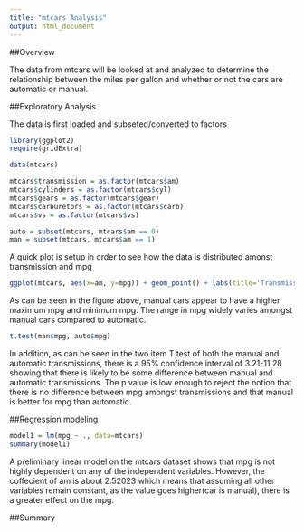 ```yaml
---
title: "mtcars Analysis"
output: html_document
---
```


##Overview

The data from mtcars will be looked at and analyzed to determine the relationship between the miles per gallon and whether or not the cars are automatic or manual.

##Exploratory Analysis

The data is first loaded and subseted/converted to factors
```r
library(ggplot2)
require(gridExtra)

data(mtcars)

mtcars$transmission = as.factor(mtcars$am)
mtcars$cylinders = as.factor(mtcars$cyl)
mtcars$gears = as.factor(mtcars$gear)
mtcars$carburetors = as.factor(mtcars$carb)
mtcars$vs = as.factor(mtcars$vs)

auto = subset(mtcars, mtcars$am == 0)
man = subset(mtcars, mtcars$am == 1)
```

A quick plot is setup in order to see how the data is distributed amonst transmission and mpg
```r
ggplot(mtcars, aes(x=am, y=mpg)) + geom_point() + labs(title='Transmission vs MPG', x='Transmission(Auto=0, Man = 1)')

```

As can be seen in the figure above, manual cars appear to have a higher maximum mpg and minimum mpg. The range in mpg widely varies amongst  manual cars compared to automatic.

```r
t.test(man$mpg, auto$mpg)
```

In addition, as can be seen in the two item T test of both the manual and automatic transmissions, there is a 95% confidence interval of 3.21-11.28 showing that there is likely to be some difference between manual and automatic transmissions. The p value is low enough to reject the notion that there is no difference between mpg amongst transmissions and that manual is better for mpg than automatic.

##Regression modeling
```r
model1 = lm(mpg ~ ., data=mtcars)
summary(model1)
```

A preliminary linear model on the mtcars dataset shows that mpg is not highly dependent on any of the independent variables. However, the coffecient of am is about 2.52023 which means that assuming all other variables remain constant, as the value goes higher(car is manual), there is a greater effect on the mpg. 


##Summary

